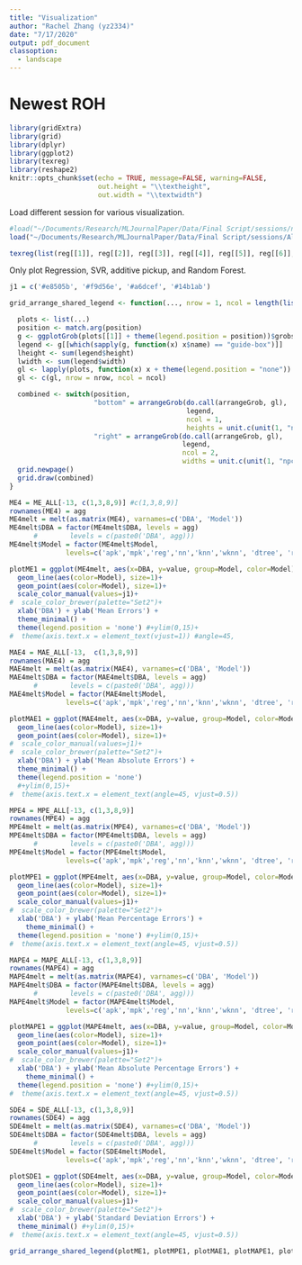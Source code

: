 ```yaml
---
title: "Visualization"
author: "Rachel Zhang (yz2334)"
date: "7/17/2020"
output: pdf_document
classoption: 
  - landscape
---
```


# Newest ROH

```r
library(gridExtra)
library(grid)
library(dplyr)
library(ggplot2)
library(texreg)
library(reshape2)
knitr::opts_chunk$set(echo = TRUE, message=FALSE, warning=FALSE, 
                      out.height = "\\textheight",  
                      out.width = "\\textwidth")
```

Load different session for various visualization. 

```r
#load("~/Documents/Research/MLJournalPaper/Data/Final Script/sessions/newestROH.RData")
load("~/Documents/Research/MLJournalPaper/Data/Final Script/sessions/Allcurve.RData")
```


```r
texreg(list(reg[[1]], reg[[2]], reg[[3]], reg[[4]], reg[[5]], reg[[6]], reg[[7]], reg[[8]],reg[[9]],reg[[10]],reg[[11]],reg[[12]]))
```


Only plot Regression, SVR, additive pickup, and Random Forest. 

```r
j1 = c('#e8505b', '#f9d56e', '#a6dcef', '#14b1ab')
```

```r

grid_arrange_shared_legend <- function(..., nrow = 1, ncol = length(list(...)), position = c("bottom", "right")) {

  plots <- list(...)
  position <- match.arg(position)
  g <- ggplotGrob(plots[[1]] + theme(legend.position = position))$grobs
  legend <- g[[which(sapply(g, function(x) x$name) == "guide-box")]]
  lheight <- sum(legend$height)
  lwidth <- sum(legend$width)
  gl <- lapply(plots, function(x) x + theme(legend.position = "none"))
  gl <- c(gl, nrow = nrow, ncol = ncol)

  combined <- switch(position,
                     "bottom" = arrangeGrob(do.call(arrangeGrob, gl),
                                            legend,
                                            ncol = 1,
                                            heights = unit.c(unit(1, "npc") - lheight, lheight)),
                     "right" = arrangeGrob(do.call(arrangeGrob, gl),
                                           legend,
                                           ncol = 2,
                                           widths = unit.c(unit(1, "npc") - lwidth, lwidth)))
  grid.newpage()
  grid.draw(combined)
}
```


```r
ME4 = ME_ALL[-13, c(1,3,8,9)] #c(1,3,8,9)]
rownames(ME4) = agg
ME4melt = melt(as.matrix(ME4), varnames=c('DBA', 'Model'))
ME4melt$DBA = factor(ME4melt$DBA, levels = agg)
      #        levels = c(paste0('DBA', agg)))
ME4melt$Model = factor(ME4melt$Model,
              levels=c('apk','mpk','reg','nn','knn','wknn', 'dtree', 'rf','svr'))
```

```r
plotME1 = ggplot(ME4melt, aes(x=DBA, y=value, group=Model, color=Model)) +
  geom_line(aes(color=Model), size=1)+
  geom_point(aes(color=Model), size=1)+
  scale_color_manual(values=j1)+
#  scale_color_brewer(palette="Set2")+
  xlab('DBA') + ylab('Mean Errors') +
  theme_minimal() +
  theme(legend.position = 'none') #+ylim(0,15)+
#  theme(axis.text.x = element_text(vjust=1)) #angle=45, 
```

```r
MAE4 = MAE_ALL[-13,  c(1,3,8,9)]
rownames(MAE4) = agg
MAE4melt = melt(as.matrix(MAE4), varnames=c('DBA', 'Model'))
MAE4melt$DBA = factor(MAE4melt$DBA, levels = agg)
      #        levels = c(paste0('DBA', agg)))
MAE4melt$Model = factor(MAE4melt$Model,
              levels=c('apk','mpk','reg','nn','knn','wknn', 'dtree', 'rf','svr'))
```

```r
plotMAE1 = ggplot(MAE4melt, aes(x=DBA, y=value, group=Model, color=Model)) +
  geom_line(aes(color=Model), size=1)+
  geom_point(aes(color=Model), size=1)+
#  scale_color_manual(values=j1)+
#  scale_color_brewer(palette="Set2")+
  xlab('DBA') + ylab('Mean Absolute Errors') +
  theme_minimal() +
  theme(legend.position = 'none')
  #+ylim(0,15)+
#  theme(axis.text.x = element_text(angle=45, vjust=0.5))
```

```r
MPE4 = MPE_ALL[-13, c(1,3,8,9)]
rownames(MPE4) = agg
MPE4melt = melt(as.matrix(MPE4), varnames=c('DBA', 'Model'))
MPE4melt$DBA = factor(MPE4melt$DBA, levels = agg)
      #        levels = c(paste0('DBA', agg)))
MPE4melt$Model = factor(MPE4melt$Model,
              levels=c('apk','mpk','reg','nn','knn','wknn', 'dtree', 'rf','svr'))
```

```r
plotMPE1 = ggplot(MPE4melt, aes(x=DBA, y=value, group=Model, color=Model)) +
  geom_line(aes(color=Model), size=1)+
  geom_point(aes(color=Model), size=1)+
  scale_color_manual(values=j1)+
#  scale_color_brewer(palette="Set2")+
  xlab('DBA') + ylab('Mean Percentage Errors') +
    theme_minimal() +
  theme(legend.position = 'none') #+ylim(0,15)+
#  theme(axis.text.x = element_text(angle=45, vjust=0.5))
```

```r
MAPE4 = MAPE_ALL[-13, c(1,3,8,9)]
rownames(MAPE4) = agg
MAPE4melt = melt(as.matrix(MAPE4), varnames=c('DBA', 'Model'))
MAPE4melt$DBA = factor(MAPE4melt$DBA, levels = agg)
      #        levels = c(paste0('DBA', agg)))
MAPE4melt$Model = factor(MAPE4melt$Model,
              levels=c('apk','mpk','reg','nn','knn','wknn', 'dtree', 'rf','svr'))
```

```r
plotMAPE1 = ggplot(MAPE4melt, aes(x=DBA, y=value, group=Model, color=Model)) +
  geom_line(aes(color=Model), size=1)+
  geom_point(aes(color=Model), size=1)+
  scale_color_manual(values=j1)+
#  scale_color_brewer(palette="Set2")+
  xlab('DBA') + ylab('Mean Absolute Percentage Errors') +
    theme_minimal() +
  theme(legend.position = 'none') #+ylim(0,15)+
#  theme(axis.text.x = element_text(angle=45, vjust=0.5))
```

```r
SDE4 = SDE_ALL[-13, c(1,3,8,9)]
rownames(SDE4) = agg
SDE4melt = melt(as.matrix(SDE4), varnames=c('DBA', 'Model'))
SDE4melt$DBA = factor(SDE4melt$DBA, levels = agg)
      #        levels = c(paste0('DBA', agg)))
SDE4melt$Model = factor(SDE4melt$Model,
              levels=c('apk','mpk','reg','nn','knn','wknn', 'dtree', 'rf','svr'))
```

```r
plotSDE1 = ggplot(SDE4melt, aes(x=DBA, y=value, group=Model, color=Model)) +
  geom_line(aes(color=Model), size=1)+
  geom_point(aes(color=Model), size=1)+
  scale_color_manual(values=j1)+
#  scale_color_brewer(palette="Set2")+
  xlab('DBA') + ylab('Standard Deviation Errors') +
  theme_minimal() #+ylim(0,15)+
#  theme(axis.text.x = element_text(angle=45, vjust=0.5))
```

```r
grid_arrange_shared_legend(plotME1, plotMPE1, plotMAE1, plotMAPE1, plotSDE1, nrow=1)
```
